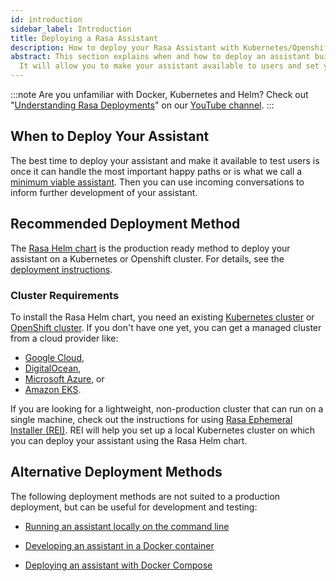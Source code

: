 ```yaml
---
id: introduction
sidebar_label: Introduction
title: Deploying a Rasa Assistant
description: How to deploy your Rasa Assistant with Kubernetes/Openshift
abstract: This section explains when and how to deploy an assistant built with Rasa.
  It will allow you to make your assistant available to users and set you up with a production-ready environment.
---
```

<!-- this file is version specific, do not use `@site/...` syntax -->

:::note
Are you unfamiliar with Docker, Kubernetes and Helm? Check out "[Understanding Rasa Deployments](https://www.youtube.com/watch?v=aAs_RS0ueEw&list=PL75e0qA87dlHmfmu7oPPYA22fmc6GJ2aW)" on our [YouTube channel](https://www.youtube.com/channel/UCJ0V6493mLvqdiVwOKWBODQ).
:::

## When to Deploy Your Assistant

The best time to deploy your assistant and make it available to test users is once it can handle the most
important happy paths or is what we call a [minimum viable assistant](../glossary.mdx). Then you can use incoming
conversations to inform further development of your assistant.


## Recommended Deployment Method
The [Rasa Helm chart](https://github.com/RasaHQ/helm-charts/tree/main/charts/rasa) is the production ready method to deploy
your assistant on a Kubernetes or Openshift cluster. For details, see the [deployment instructions](./deploy-rasa.mdx).

### Cluster Requirements

To install the Rasa Helm chart, you need an existing
[Kubernetes cluster](https://kubernetes.io/) or [OpenShift cluster](https://www.openshift.com/).
If you don't have one yet, you can get a managed cluster from a cloud provider like:
* [Google Cloud](https://cloud.google.com/kubernetes-engine),
* [DigitalOcean](https://www.digitalocean.com/products/kubernetes/),
* [Microsoft Azure](https://azure.microsoft.com/en-us/services/kubernetes-service/), or
* [Amazon EKS](https://aws.amazon.com/eks/).

If you are looking for a lightweight, non-production cluster that can run on a single machine, check out the instructions for using [Rasa Ephemeral Installer (REI)](../deploy/rei/deploy.mdx). REI will help you set up a local Kubernetes cluster on which you can deploy your assistant using the Rasa Helm chart.

## Alternative Deployment Methods

The following deployment methods are not suited to a production deployment, but can be useful for development and testing:

* [Running an assistant locally on the command line](../command-line-interface.mdx#rasa-run)

* [Developing an assistant in a Docker container](../docker/building-in-docker.mdx)

* [Deploying an assistant with Docker Compose](../docker/deploying-in-docker-compose.mdx)
